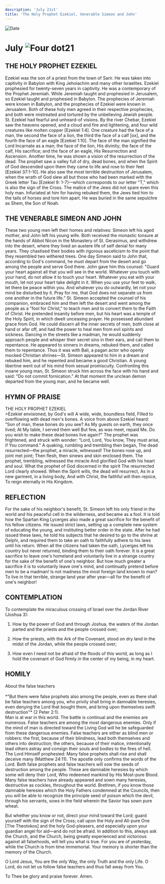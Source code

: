 ```yaml
---
description: 'July 21st'
title: 'The Holy Prophet Ezekiel, Venerable Simeon and John'
---
```


<CustomPaginator />
<RunningHead />

<Image src="/title-imprint.png" height={68} width={50} alt="Date" className="title-imprint"/>

# <div id="date">July <Image className="four-dot" src="/four-dot.png" height={15} width={15} alt="Four dot" />21</div>

## THE HOLY PROPHET EZEKIEL

Ezekiel was the son of a priest from the town of Sarir. He was taken into captivity in Babylon with King Jehoiachim and many other Israelites. Ezekiel prophesied for twenty-seven years in captivity. He was a contemporary of the Prophet Jeremiah. While Jeremiah taught and prophesied in Jerusalem, so Ezekiel taught and prophesied in Babylon. The prophecies of Jeremiah were known in Babylon, and the prophecies of Ezekiel were known in Jerusalem. Both of these holy men agreed in their respective prophecies, and both were mistreated and tortured by the unbelieving Jewish people. St. Ezekiel had fearful and unheard-of visions. By the river Chebar, Ezekiel saw the heavens opened, and a cloud and fire and lightening, and four wild creatures like molten copper [Ezekiel 1:4]. One creature had the face of a man, the second the face of a lion, the third the face of a calf [ox], and the fourth the face of an eagle [Ezekiel 1:10]. The face of the man signified the Lord Incarnate as a man; the face of the lion, His divinity; the face of the calf, His sacrifice; and the face of an eagle, His Resurrection and Ascension. Another time, he was shown a vision of the resurrection of the dead. The prophet saw a valley full of dry, dead bones, and when the Spirit of God descended upon them they came to life and rose to their feet [Ezekiel 37:1-10]. He also saw the most terrible destruction of Jerusalem, when the wrath of God slew all but those who had been marked with the Greek letter Tau [Ezekiel 9: 1-7]—which corresponds to our letter "T," which is also the sign of the Cross. The malice of the Jews did not spare even this holy man. Infuriated at him for having rebuked them, the Jews tied him to the tails of horses and tore him apart. He was buried in the same sepulchre as Shem, the Son of Noah.

## THE VENERABLE SIMEON AND JOHN

These two young men left their homes and relatives: Simeon left his aged mother, and John left his young wife. Both received the monastic tonsure at the hands of Abbot Nicon in the Monastery of St. Gerasimus, and withdrew into the desert, where they lived an austere life of self denial for many years. They chastised their bodies with rigorous asceticism to the point that they resembled two withered trees. One day Simeon said to John that, according to God's command, he must depart from the desert and go among the people and serve God there. John gave him this counsel: "Guard your heart against all that you will see in the world. Whatever you touch with your hand, do not allow it to touch your heart. Whatever you eat with your mouth, let not your heart take delight in it. When you use your feet to walk, let there be peace within you. And whatever you do outwardly, let not your mind be disturbed by it. Pray for me, that God does not separate us from one  another in the future life." St. Simeon accepted the counsel of his companion, embraced him and then left the desert and went among the people as a "fool for Christ," to teach men and to convert them to the Faith of Christ. He pretended insanity before men, but his heart was a temple of the Holy Spirit, in which dwelt unceasing prayer. He possessed abundant grace from God. He could discern all the inner secrets of men, both close at hand or afar off, and had the power to heal men from evil spirits and sickness. Dancing in the streets like a madman, he would suddenly approach people and whisper their secret sins in their ears, and call them to repentance. He appeared to sinners in dreams, rebuked them, and called them to repentance. Thus it was with Bali, a pagan actor who openly mocked Christian shrines—St. Simeon appeared to him in a dream and rebuked him, and he repented and became a good Christian. A young libertine went out of his mind from sexual promiscuity. Confronting this insane young man, St. Simeon struck him across the face with his hand and said: "Do not commit fornication." At that moment the unclean demon departed from the young man, and he became well.


## HYMN OF PRAISE
<div style={{textAlign:'center', color:'crimson', fontWeight:'bold'}}>
THE HOLY PROPHET EZEKIEL
</div>
>Ezekiel envisioned, by God's will  
A wide, wide, boundless field,  
Filled to overflowing with dead men's bones.  
A voice from above Ezekiel heard:  
“Son of man, these bones do you see?  
As My guests on earth, they once lived;  
At My table, I served them well  
But few, as was meet, repaid Me.  
Do you wish to make these dead bones live again?"  
The prophet was frightened, and struck with wonder:  
“Lord, Lord, You know,  
They must arise, if You command."  
A quaking, rumbling and trembling then began,  
The dead resurrected—the prophet, a miracle, witnessed!  
The bones rose up, and joint met joint;  
Then flesh, then sinews and skin enclosed them.  
The prophet, trembling, witnessed the miracle  
And glorified God with his heart and soul.  
What the prophet of God discerned in the spirit  
The resurrected Lord clearly showed.  
When the Spirit wills, the dead will resurrect,  
As in a new garment, in a living body,  
And with Christ, the faithful will then rejoice,  
To reign eternally in His Kingdom.  


## REFLECTION

For the sake of his neighbor's benefit, St. Simeon left his only friend in the world and his peaceful cell in the wilderness, and became as a fool. It is told how the Spartan King Lycerges also made a great sacrifice for the benefit of his fellow citizens. He issued strict laws, setting up a complete new system of educating the young, and instituting better order in the state. After he had issued these laws, he told his subjects that he desired to go to the shrine at Delphi, and required them to take an oath to faithfully adhere to his laws until his return. When all the citizens had taken the oath, Lycerges left his country but never returned, binding them to their oath forever. It is a great sacrifice to leave one's homeland and voluntarily live in a strange country for the sake of the benefit of one's neighbor. But how much greater a sacrifice it is to voluntarily leave one's mind, and continually pretend before men to be a madman! Is not madness the most foreign land known to man? To live in that terrible, strange land year after year—all for the benefit of one's neighbor!


## CONTEMPLATION

To contemplate the miraculous crossing of Israel over the Jordan River (Joshua 3):

1. How by the power of God and through Joshua, the waters of the Jordan parted and the priests and the people crossed over;

2. How the priests, with the Ark of the Covenant, stood on dry land in the midst of the Jordan, while the people crossed over;

3. How even I need not be afraid of the floods of this world, as long as I hold the covenant of God firmly in the center of my being, in my heart.


## HOMILY
<div style={{textAlign:'center', color:'crimson', fontWeight:'bold'}}>
About the false teachers
</div>
<br />
<div style={{textAlign:'right'}}>
*"But there were false prophets also among the people, even as there shall be false teachers among you, who privily shall bring in damnable heresies, even denying the Lord that bought them, and bring upon themselves swift destruction"* (2 Peter 2:1).
</div>
Man is at war in this world. The battle is continual and the enemies are numerous. False teachers are among the most dangerous enemies. Only if the mind of man is directed toward the Living God will he be safeguarded from these dangerous enemies. False teachers are either as blind men or robbers: the first, because of their blindness, lead both themselves and others into destruction; the others, because of their malice, intentionally lead others astray and consign their souls and bodies to the fires of hell. The Lord Himself prophesied: Many false prophets shall rise and shall deceive many (Matthew 24:11). The apostle only confirms the words of the Lord. Both false prophets and false teachers will sow the seeds of destruction among the people. These are damnable heresies by which some will deny their Lord, Who redeemed mankind by His Most-pure Blood. Many false teachers have already appeared and sown many heresies, destructive as cockles, throughout the world. Brethren, if you know those damnable heresies which the Holy Fathers condemned at the Councils, then you will be able to recognize the principle seed of poison which the devil, through his servants, sows in the field wherein the Savior has sown pure wheat.

But whether you know or not, direct your mind toward the Lord; guard yourself with the sign of the Cross; call upon the Holy and All-pure One [The Theotokos] and the holy God-pleasers, and especially upon your guardian angel for aid—and do not be afraid. In addition to this, always ask the Church, and the Church, being greatly experienced and victorious against all falsehoods, will tell you what is true. For you are of yesterday, while the Church is from time immemorial. Your memory is shorter than the memory of the Church.

O Lord Jesus, You are the only Way, the only Truth and the only Life. O Lord, do not let us follow false teachers and thus fall away from You.

To Thee be glory and praise forever. Amen.